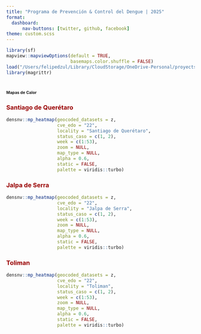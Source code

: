 ```yaml
---
title: "Programa de Prevención & Control del Dengue | 2025"
format: 
  dashboard:
      nav-buttons: [twitter, github, facebook]
theme: custom.scss
---
```


```r
library(sf)
mapview::mapviewOptions(default = TRUE,
                        basemaps.color.shuffle = FALSE)
load("/Users/felipedzul/Library/CloudStorage/OneDrive-Personal/proyects/geocoding_mex/2025/8.RData/denmex_2025.RData")
library(magrittr)
```


# [**Mapas de Calor**]{style="font-size:8pt"}

::: panel-tabset

### [**Santiago de Querétaro**]{style="color:#990000"}
```r
densnv::mp_heatmap(geocoded_datasets = z,
                   cve_edo = "22",
                   locality = "Santiago de Querétaro",
                   status_caso = c(1, 2),
                   week = c(1:53),
                   zoom = NULL,
                   map_type = NULL,
                   alpha = 0.6,
                   static = FALSE,
                   palette = viridis::turbo)
```


### [**Jalpa de Serra**]{style="color:#990000"}
```r
densnv::mp_heatmap(geocoded_datasets = z,
                   cve_edo = "22",
                   locality = "Jalpa de Serra",
                   status_caso = c(1, 2),
                   week = c(1:53),
                   zoom = NULL,
                   map_type = NULL,
                   alpha = 0.6,
                   static = FALSE,
                   palette = viridis::turbo)
```


### [**Toliman**]{style="color:#990000"}
```r
densnv::mp_heatmap(geocoded_datasets = z,
                   cve_edo = "22",
                   locality = "Toliman",
                   status_caso = c(1, 2),
                   week = c(1:53),
                   zoom = NULL,
                   map_type = NULL,
                   alpha = 0.6,
                   static = FALSE,
                   palette = viridis::turbo)
```




:::
